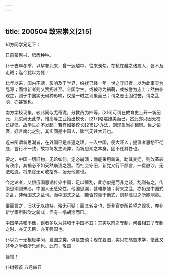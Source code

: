 ```yaml
---
---
---
```

title: 200504 致宋崇义[215]
---




知方同学兄足下：

日前蒙惠书，祗悉种种。

仆于去年冬季，以挈眷北来，曾一返越中，往来匆匆，在杭在越之诸友人，皆不及走晤；迄今犹以为憾！

比年以来，国内不靖，影响及于学界，纷扰已经一年。世之守旧者，以为此事实为乱源；而维新者则又赞扬甚至。全国学生，或被称为祸萌，或被誉为志士；然由仆观之，则于中国实无何种影响，仅是一时之现象而已；谓之志士固过誉，谓之乱萌，亦甚冤也。

南方学校现象，较此间似尤奇诡，分教员为四等，[216]可谓在教育史上开一新纪元，北京尚无此举，惟高等工业抬出校长，[217]略堪媲美而已。然此亦只因无校长提倡，故学生亦不发起；若有如姜校长[218]之办法，则现象当亦相同。世之论客，好言南北之别，其实同是中国人，脾气无甚大异也。

近来所谓新思潮者，在外国已是普遍之理，一入中国，便大吓人；提倡者思想不彻底，言行不一致，故每每发生流弊，而新思潮之本身，固不任其咎也。

要之，中国一切旧物，无论如何，定必崩溃；倘能采用新说，助其变迁，则改革较有秩序，其祸必不如天然崩溃之烈。而社会守旧，新党又行不顾言，一盘散沙，无法粘连，将来除无可收拾外，殆无他道也。

今之论者，又惧俄国思潮传染中国，足以肇乱，此亦似是而非之谈，乱则有之，传染思潮则未必。中国人无感染性，他国思潮，甚难移殖；将来之乱，亦仍是中国式之乱，非俄国式之乱也。而中国式之乱，能否较善于他式，则非浅见之所能测矣。

要而言之，旧状无以维持，殆无可疑；而其转变也，既非官吏所希望之现状，亦非新学家所鼓吹之新式：但有一塌胡涂而已。

中国学共和不像，谈者多以为共和于中国不宜；其实以前之专制，何尝相宜？专制之时，亦无忠臣，亦非强国也。

仆以为一无根柢学问，爱国之类，俱是空谈；现在要图，实只在熬苦求学，惜此又非今之学者所乐闻也。此布，敬颂

曼福！

仆树顿首 五月四日